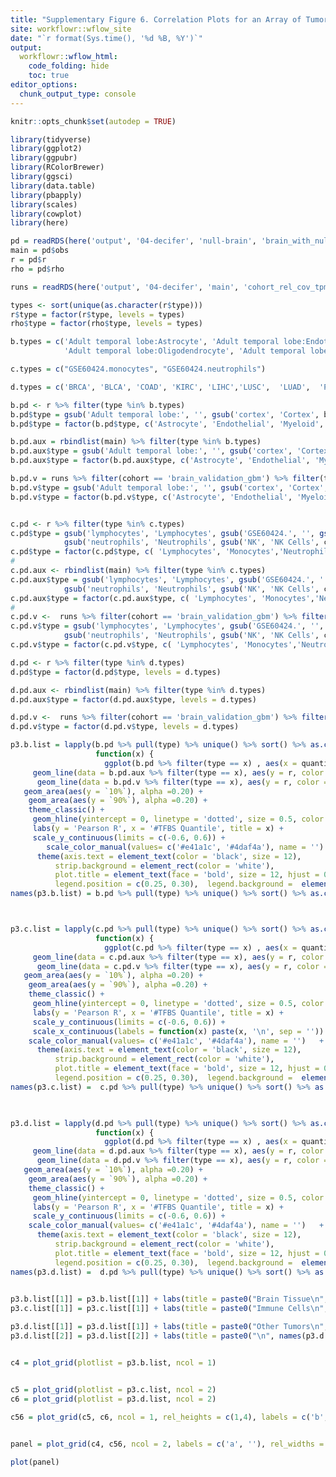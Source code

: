 ```yaml
---
title: "Supplementary Figure 6. Correlation Plots for an Array of Tumor and Tissue Types for cfDNA from the Discovery and the Validation cohorts"
site: workflowr::wflow_site
date: "`r format(Sys.time(), '%d %B, %Y')`"
output:
  workflowr::wflow_html:
    code_folding: hide
    toc: true
editor_options:
  chunk_output_type: console
---
```


```r
knitr::opts_chunk$set(autodep = TRUE)
```

```r
library(tidyverse)
library(ggplot2)
library(ggpubr)
library(RColorBrewer)
library(ggsci)
library(data.table)
library(pbapply)
library(scales)
library(cowplot)
library(here)
```

```r

pd = readRDS(here('output', '04-decifer', 'null-brain', 'brain_with_null_plotdata_stats.rds'))
main = pd$obs
r = pd$r
rho = pd$rho

runs = readRDS(here('output', '04-decifer', 'main', 'cohort_rel_cov_tpm_merged_cor_complete.rds'))

types <- sort(unique(as.character(r$type)))
r$type = factor(r$type, levels = types)
rho$type = factor(rho$type, levels = types)
```


```r

b.types = c('Adult temporal lobe:Astrocyte', 'Adult temporal lobe:Endothelial', 'Adult temporal lobe:Myeloid',
            'Adult temporal lobe:Oligodendrocyte', 'Adult temporal lobe:Whole cortex')

c.types = c("GSE60424.monocytes", "GSE60424.neutrophils")

d.types = c('BRCA', 'BLCA', 'COAD', 'KIRC', 'LIHC','LUSC',  'LUAD',  'PRAD')

b.pd <- r %>% filter(type %in% b.types)
b.pd$type = gsub('Adult temporal lobe:', '', gsub('cortex', 'Cortex', b.pd$type))
b.pd$type = factor(b.pd$type, c('Astrocyte', 'Endothelial', 'Myeloid', 'Oligodendrocyte', 'Whole Cortex'))

b.pd.aux = rbindlist(main) %>% filter(type %in% b.types)
b.pd.aux$type = gsub('Adult temporal lobe:', '', gsub('cortex', 'Cortex', b.pd.aux$type))
b.pd.aux$type = factor(b.pd.aux$type, c('Astrocyte', 'Endothelial', 'Myeloid', 'Oligodendrocyte', 'Whole Cortex'))

b.pd.v = runs %>% filter(cohort == 'brain_validation_gbm') %>% filter(type %in% b.types)
b.pd.v$type = gsub('Adult temporal lobe:', '', gsub('cortex', 'Cortex', b.pd.v$type))
b.pd.v$type = factor(b.pd.v$type, c('Astrocyte', 'Endothelial', 'Myeloid', 'Oligodendrocyte', 'Whole Cortex'))


c.pd <- r %>% filter(type %in% c.types)
c.pd$type = gsub('lymphocytes', 'Lymphocytes', gsub('GSE60424.', '', gsub('CD4', 'CD4 T-Cells', gsub('CD8', 'CD8 T-Cells', gsub('monocytes', 'Monocytes',
            gsub('neutrophils', 'Neutrophils', gsub('NK', 'NK Cells', c.pd$type)))))))
c.pd$type = factor(c.pd$type, c( 'Lymphocytes', 'Monocytes','Neutrophils') )
# 
c.pd.aux <- rbindlist(main) %>% filter(type %in% c.types)
c.pd.aux$type = gsub('lymphocytes', 'Lymphocytes', gsub('GSE60424.', '', gsub('CD4', 'CD4 T-Cells', gsub('CD8', 'CD8 T-Cells', gsub('monocytes', 'Monocytes',
            gsub('neutrophils', 'Neutrophils', gsub('NK', 'NK Cells', c.pd.aux$type)))))))
c.pd.aux$type = factor(c.pd.aux$type, c( 'Lymphocytes', 'Monocytes','Neutrophils') )
# 
c.pd.v <-  runs %>% filter(cohort == 'brain_validation_gbm') %>% filter(type %in% c.types)
c.pd.v$type = gsub('lymphocytes', 'Lymphocytes', gsub('GSE60424.', '', gsub('CD4', 'CD4 T-Cells', gsub('CD8', 'CD8 T-Cells', gsub('monocytes', 'Monocytes',
            gsub('neutrophils', 'Neutrophils', gsub('NK', 'NK Cells', c.pd.v$type)))))))
c.pd.v$type = factor(c.pd.v$type, c( 'Lymphocytes', 'Monocytes','Neutrophils') )

d.pd <- r %>% filter(type %in% d.types)
d.pd$type = factor(d.pd$type, levels = d.types)

d.pd.aux <- rbindlist(main) %>% filter(type %in% d.types)
d.pd.aux$type = factor(d.pd.aux$type, levels = d.types)

d.pd.v <-  runs %>% filter(cohort == 'brain_validation_gbm') %>% filter(type %in% d.types)
d.pd.v$type = factor(d.pd.v$type, levels = d.types)
```

```r
p3.b.list = lapply(b.pd %>% pull(type) %>% unique() %>% sort() %>% as.character(),
                   function(x) { 
                     ggplot(b.pd %>% filter(type == x) , aes(x = quantile)) +
     geom_line(data = b.pd.aux %>% filter(type == x), aes(y = r, color = 'Discovery')) +
      geom_line(data = b.pd.v %>% filter(type == x), aes(y = r, color = 'Validation')) +
   geom_area(aes(y = `10%`), alpha =0.20) +
    geom_area(aes(y = `90%`), alpha =0.20) +
    theme_classic() +
     geom_hline(yintercept = 0, linetype = 'dotted', size = 0.5, color = 'black') +
     labs(y = 'Pearson R', x = '#TFBS Quantile', title = x) +
     scale_y_continuous(limits = c(-0.6, 0.6)) + 
        scale_color_manual(values= c('#e41a1c', '#4daf4a'), name = '')   +             
      theme(axis.text = element_text(color = 'black', size = 12),
          strip.background = element_rect(color = 'white'), 
          plot.title = element_text(face = 'bold', size = 12, hjust = 0.5),
          legend.position = c(0.25, 0.30),  legend.background =  element_blank())})
names(p3.b.list) = b.pd %>% pull(type) %>% unique() %>% sort() %>% as.character()



p3.c.list = lapply(c.pd %>% pull(type) %>% unique() %>% sort() %>% as.character(),
                   function(x) {
                     ggplot(c.pd %>% filter(type == x) , aes(x = quantile)) +
     geom_line(data = c.pd.aux %>% filter(type == x), aes(y = r, color = 'Discovery')) +
      geom_line(data = c.pd.v %>% filter(type == x), aes(y = r, color = 'Validation')) +
   geom_area(aes(y = `10%`), alpha =0.20) +
    geom_area(aes(y = `90%`), alpha =0.20) +
    theme_classic() +
     geom_hline(yintercept = 0, linetype = 'dotted', size = 0.5, color = 'black') +
     labs(y = 'Pearson R', x = '#TFBS Quantile', title = x) +
     scale_y_continuous(limits = c(-0.6, 0.6)) +
     scale_x_continuous(labels = function(x) paste(x, '\n', sep = '')) +
    scale_color_manual(values= c('#e41a1c', '#4daf4a'), name = '')   +
      theme(axis.text = element_text(color = 'black', size = 12),
          strip.background = element_rect(color = 'white'),
          plot.title = element_text(face = 'bold', size = 12, hjust = 0.5),
          legend.position = c(0.25, 0.30),  legend.background =  element_blank())})
names(p3.c.list) =  c.pd %>% pull(type) %>% unique() %>% sort() %>% as.character()

   

p3.d.list = lapply(d.pd %>% pull(type) %>% unique() %>% sort() %>% as.character(),
                   function(x) { 
                     ggplot(d.pd %>% filter(type == x) , aes(x = quantile)) +
     geom_line(data = d.pd.aux %>% filter(type == x), aes(y = r, color = 'Discovery')) +
      geom_line(data = d.pd.v %>% filter(type == x), aes(y = r, color = 'Validation')) +
   geom_area(aes(y = `10%`), alpha =0.20) +
    geom_area(aes(y = `90%`), alpha =0.20) +
    theme_classic() +
     geom_hline(yintercept = 0, linetype = 'dotted', size = 0.5, color = 'black') +
     labs(y = 'Pearson R', x = '#TFBS Quantile', title = x) +
     scale_y_continuous(limits = c(-0.6, 0.6)) + 
    scale_color_manual(values= c('#e41a1c', '#4daf4a'), name = '')   +             
      theme(axis.text = element_text(color = 'black', size = 12),
          strip.background = element_rect(color = 'white'), 
          plot.title = element_text(face = 'bold', size = 12, hjust = 0.5),
          legend.position = c(0.25, 0.30),  legend.background =  element_blank())})
names(p3.d.list) =  d.pd %>% pull(type) %>% unique() %>% sort() %>% as.character()
  

p3.b.list[[1]] = p3.b.list[[1]] + labs(title = paste0("Brain Tissue\n", names(p3.b.list)[1]))
p3.c.list[[1]] = p3.c.list[[1]] + labs(title = paste0("Immune Cells\n", names(p3.c.list)[1]))

p3.d.list[[1]] = p3.d.list[[1]] + labs(title = paste0("Other Tumors\n", names(p3.d.list)[1]))
p3.d.list[[2]] = p3.d.list[[2]] + labs(title = paste0("\n", names(p3.d.list)[2]))


c4 = plot_grid(plotlist = p3.b.list, ncol = 1)


c5 = plot_grid(plotlist = p3.c.list, ncol = 2)
c6 = plot_grid(plotlist = p3.d.list, ncol = 2)

c56 = plot_grid(c5, c6, ncol = 1, rel_heights = c(1,4), labels = c('b', 'c'))

  
panel = plot_grid(c4, c56, ncol = 2, labels = c('a', ''), rel_widths = c(1, 2) )

plot(panel)
```
